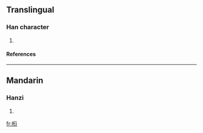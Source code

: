 ==Translingual==
===Han character===
{{Han char|rn=75|rad=木|as=09|sn=13|four=4192<sub>1</sub>|canj=木竹人弓 (DHON), X木竹人弓 (XDHON)}}
# {{defn|Han|sort=木09}}
====References====
{{Han ref|kx=0538.040|dkj=15086|hdz=21252.050|uh=693C|ud=26940|bh=DDF4|bd=56820}}

----
==Mandarin==
===Hanzi===
{{cmn-hanzi|pin=[[yǎn]] (yan3)|wg=yen<sup>3</sup>}}
# {{defn|Mandarin}}

[[fr:椼]]